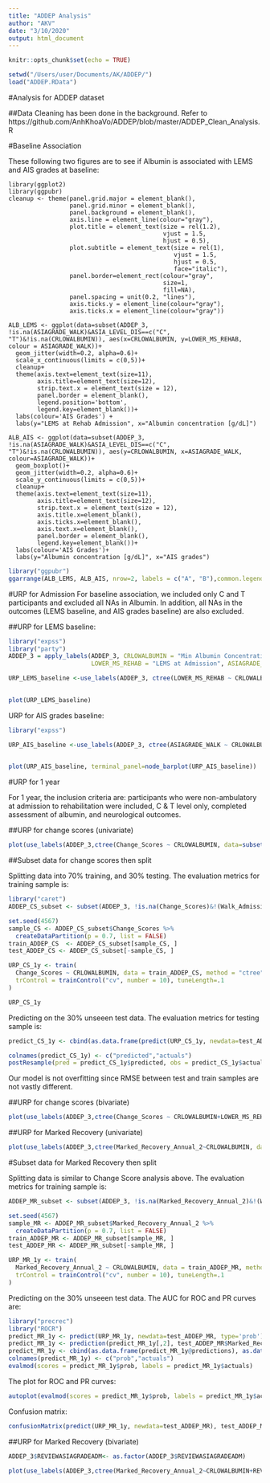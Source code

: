 ```yaml
---
title: "ADDEP Analysis"
author: "AKV"
date: "3/10/2020"
output: html_document
---
```


```r
knitr::opts_chunk$set(echo = TRUE)
```

```r
setwd("/Users/user/Documents/AK/ADDEP/")
load("ADDEP.RData")
```

#Analysis for ADDEP dataset 

##Data Cleaning has been done in the background. Refer to https://github.com/AnhKhoaVo/ADDEP/blob/master/ADDEP_Clean_Analysis.R

#Baseline Association 

These following two figures are to see if Albumin is associated with LEMS and AIS grades at baseline:
```graphs
library(ggplot2)
library(ggpubr)
cleanup <- theme(panel.grid.major = element_blank(),
                 panel.grid.minor = element_blank(),
                 panel.background = element_blank(),
                 axis.line = element_line(colour="gray"),
                 plot.title = element_text(size = rel(1.2), 
                                           vjust = 1.5, 
                                           hjust = 0.5),
                 plot.subtitle = element_text(size = rel(1), 
                                              vjust = 1.5, 
                                              hjust = 0.5,
                                              face="italic"),
                 panel.border=element_rect(colour="gray",
                                           size=1, 
                                           fill=NA), 
                 panel.spacing = unit(0.2, "lines"),
                 axis.ticks.y = element_line(colour="gray"), 
                 axis.ticks.x = element_line(colour="gray"))

ALB_LEMS <- ggplot(data=subset(ADDEP_3, !is.na(ASIAGRADE_WALK)&ASIA_LEVEL_DIS==c("C", "T")&!is.na(CRLOWALBUMIN)), aes(x=CRLOWALBUMIN, y=LOWER_MS_REHAB, colour = ASIAGRADE_WALK))+
  geom_jitter(width=0.2, alpha=0.6)+
  scale_x_continuous(limits = c(0,5))+
  cleanup+
  theme(axis.text=element_text(size=11),
        axis.title=element_text(size=12),
        strip.text.x = element_text(size = 12),
        panel.border = element_blank(),
        legend.position='bottom',
        legend.key=element_blank())+
  labs(colour='AIS Grades') +
  labs(y="LEMS at Rehab Admission", x="Albumin concentration [g/dL]") 

ALB_AIS <- ggplot(data=subset(ADDEP_3, !is.na(ASIAGRADE_WALK)&ASIA_LEVEL_DIS==c("C", "T")&!is.na(CRLOWALBUMIN)), aes(y=CRLOWALBUMIN, x=ASIAGRADE_WALK, colour=ASIAGRADE_WALK))+
  geom_boxplot()+
  geom_jitter(width=0.2, alpha=0.6)+
  scale_y_continuous(limits = c(0,5))+
  cleanup+
  theme(axis.text=element_text(size=11),
        axis.title=element_text(size=12),
        strip.text.x = element_text(size = 12), 
        axis.title.x=element_blank(),
        axis.ticks.x=element_blank(), 
        axis.text.x=element_blank(), 
        panel.border = element_blank(),
        legend.key=element_blank())+
  labs(colour='AIS Grades')+
  labs(y="Albumin concentration [g/dL]", x="AIS grades") 
```


```r
library("ggpubr")
ggarrange(ALB_LEMS, ALB_AIS, nrow=2, labels = c("A", "B"),common.legend = TRUE, legend = "bottom")
```

#URP for Admission 
For baseline association, we included only C and T participants and excluded all NAs in Albumin. In addition, all NAs in the outcomes (LEMS baseline, and AIS grades baseline) are also excluded. 

##URP for LEMS baseline:

```r
library("expss")
library("party")
ADDEP_3 = apply_labels(ADDEP_3, CRLOWALBUMIN = "Min Albumin Concentration", 
                       LOWER_MS_REHAB = "LEMS at Admission", ASIAGRADE_WALK = "AIS Grades at Admission")

URP_LEMS_baseline <-use_labels(ADDEP_3, ctree(LOWER_MS_REHAB ~ CRLOWALBUMIN, controls=ctree_control(testtype = "Bonferroni",
                                                                                                    mincriterion = 0.95), data=subset(..data, !is.na(LOWER_MS_REHAB)&ASIA_LEVEL_ADM==c("C", "T")&!is.na(CRLOWALBUMIN))))

plot(URP_LEMS_baseline)
```

URP for AIS grades baseline:

```r
library("expss")

URP_AIS_baseline <-use_labels(ADDEP_3, ctree(ASIAGRADE_WALK ~ CRLOWALBUMIN,controls=ctree_control(testtype = "Bonferroni",
                                                                                                  mincriterion = 0.95), data=subset(..data, !is.na(ASIAGRADE_WALK)&ASIA_LEVEL_ADM==c("C", "T")&!is.na(CRLOWALBUMIN))))

plot(URP_AIS_baseline, terminal_panel=node_barplot(URP_AIS_baseline))
```

#URP for 1 year 

For 1 year, the inclusion criteria are: participants who were non-ambulatory at admission to rehabilitation were included, C & T level only, completed assessment of albumin, and neurological outcomes.

##URP for change scores (univariate)
```r
plot(use_labels(ADDEP_3,ctree(Change_Scores ~ CRLOWALBUMIN, data=subset(..data, !is.na(Change_Scores)&!(Walk_Admission==1)&ASIA_LEVEL_ADM==c("C", "T")&!is.na(CRLOWALBUMIN)))))
```

##Subset data for change scores then split

Splitting data into 70% training, and 30% testing. The evaluation metrics for training sample is:
```r
library("caret")
ADDEP_CS_subset <- subset(ADDEP_3, !is.na(Change_Scores)&!(Walk_Admission==1)&ASIA_LEVEL_ADM==c("C", "T")&!is.na(CRLOWALBUMIN))

set.seed(4567)
sample_CS <- ADDEP_CS_subset$Change_Scores %>% 
  createDataPartition(p = 0.7, list = FALSE)
train_ADDEP_CS  <- ADDEP_CS_subset[sample_CS, ]
test_ADDEP_CS <- ADDEP_CS_subset[-sample_CS, ]

URP_CS_1y <- train(
  Change_Scores ~ CRLOWALBUMIN, data = train_ADDEP_CS, method = "ctree", na.action = na.omit, 
  trControl = trainControl("cv", number = 10), tuneLength=.1
)

URP_CS_1y
```

Predicting on the 30% unseeen test data. The evaluation metrics for testing sample is: 
```r
predict_CS_1y <- cbind(as.data.frame(predict(URP_CS_1y, newdata=test_ADDEP_CS)), test_ADDEP_CS$Change_Scores)

colnames(predict_CS_1y) <- c("predicted","actuals")
postResample(pred = predict_CS_1y$predicted, obs = predict_CS_1y$actuals)
```

Our model is not overfitting since RMSE between test and train samples are not vastly different. 

##URP for change scores (bivariate)
```r
plot(use_labels(ADDEP_3,ctree(Change_Scores ~ CRLOWALBUMIN+LOWER_MS_REHAB, data=subset(..data, !is.na(Change_Scores)&!(Walk_Admission==1)&ASIA_LEVEL_ADM==c("C", "T")&!is.na(CRLOWALBUMIN)))))
```

##URP for Marked Recovery (univariate)
```r
plot(use_labels(ADDEP_3,ctree(Marked_Recovery_Annual_2~CRLOWALBUMIN, data=subset(..data, !is.na(Marked_Recovery_Annual_2)&!(Walk_Admission==1)&ASIA_LEVEL_ADM==c("C", "T")&!is.na(CRLOWALBUMIN)))))
```

#Subset data for Marked Recovery then split

Splitting data is similar to Change Score analysis above. The evaluation metrics for training sample is:
```r
ADDEP_MR_subset <- subset(ADDEP_3, !is.na(Marked_Recovery_Annual_2)&!(Walk_Admission==1)&ASIA_LEVEL_ADM==c("C", "T")&!is.na(CRLOWALBUMIN))

set.seed(4567)
sample_MR <- ADDEP_MR_subset$Marked_Recovery_Annual_2 %>% 
  createDataPartition(p = 0.7, list = FALSE)
train_ADDEP_MR <- ADDEP_MR_subset[sample_MR, ]
test_ADDEP_MR <- ADDEP_MR_subset[-sample_MR, ]

URP_MR_1y <- train(
  Marked_Recovery_Annual_2 ~ CRLOWALBUMIN, data = train_ADDEP_MR, method = "ctree", na.action = na.omit, 
  trControl = trainControl("cv", number = 10), tuneLength=.1
)
```

Predicting on the 30% unseeen test data. The AUC for ROC and PR curves are: 
```r
library("precrec")
library("ROCR")
predict_MR_1y <- predict(URP_MR_1y, newdata=test_ADDEP_MR, type='prob')
predict_MR_1y <- prediction(predict_MR_1y[,2], test_ADDEP_MR$Marked_Recovery_Annual_2)
predict_MR_1y <- cbind(as.data.frame(predict_MR_1y@predictions), as.data.frame(predict_MR_1y@labels))
colnames(predict_MR_1y) <- c("prob","actuals")
evalmod(scores = predict_MR_1y$prob, labels = predict_MR_1y$actuals)
```

The plot for ROC and PR curves:
```r
autoplot(evalmod(scores = predict_MR_1y$prob, labels = predict_MR_1y$actuals))
```

Confusion matrix: 
```r
confusionMatrix(predict(URP_MR_1y, newdata=test_ADDEP_MR), test_ADDEP_MR$Marked_Recovery_Annual_2)
```

##URP for Marked Recovery (bivariate)
```r
ADDEP_3$REVIEWASIAGRADEADM<- as.factor(ADDEP_3$REVIEWASIAGRADEADM)

plot(use_labels(ADDEP_3,ctree(Marked_Recovery_Annual_2~CRLOWALBUMIN+REVIEWASIAGRADEADM, data=subset(..data, !is.na(Marked_Recovery_Annual_2)&!(Walk_Admission==1)&ASIA_LEVEL_ADM==c("C", "T")&!is.na(CRLOWALBUMIN)))))
```
